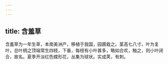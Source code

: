 ```yaml
---
---
---
```

title: 含羞草
---



含羞草为一年生草，本南美洲产，移植于我国，园圃栽之。茎高七八寸，叶为复叶，总叶柄之顶端常生四枝，下垂，每枝有小叶甚多，略如合欢，触之，则小叶闭合，故名。夏季开淡红色蝶形花，丛集为球状。实成荚，有刺。